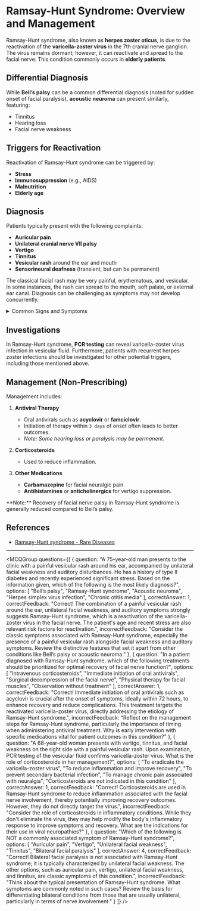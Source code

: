 
# Ramsay-Hunt Syndrome: Overview and Management

Ramsay-Hunt syndrome, also known as **herpes zoster oticus**, is due to the reactivation of the **varicella-zoster virus** in the 7th cranial nerve ganglion. The virus remains dormant; however, it can reactivate and spread to the facial nerve. This condition commonly occurs in **elderly patients**.

## Differential Diagnosis

While **Bell’s palsy** can be a common differential diagnosis (noted for sudden onset of facial paralysis), **acoustic neuroma** can present similarly, featuring:

- Tinnitus
- Hearing loss
- Facial nerve weakness

## Triggers for Reactivation

Reactivation of Ramsay-Hunt syndrome can be triggered by:

- **Stress**
- **Immunosuppression** (e.g., AIDS)
- **Malnutrition**
- **Elderly age**

## Diagnosis

Patients typically present with the following complaints:

- **Auricular pain**
- **Unilateral cranial nerve VII palsy**
- **Vertigo**
- **Tinnitus**
- **Vesicular rash** around the ear and mouth
- **Sensorineural deafness** (transient, but can be permanent)

The classical facial rash may be very painful, erythematous, and vesicular. In some instances, the rash can spread to the mouth, soft palate, or external ear canal. Diagnosis can be challenging as symptoms may not develop concurrently. 

<details>
<summary>Common Signs and Symptoms</summary>

- **Facial Rash**
  - Painful and vesicular
  - Erythematous
  - May spread to adjacent areas

- **Auditory Symptoms**
  - Tinnitus
  - Possible hearing loss
  
- **Neurological Symptoms**
  - Facial weakness on one side
  - Vertigo

</details>

## Investigations

In Ramsay-Hunt syndrome, **PCR testing** can reveal varicella-zoster virus infection in vesicular fluid. Furthermore, patients with recurrent herpes zoster infections should be investigated for other potential triggers, including those mentioned above.

## Management (Non-Prescribing)

Management includes:

1. **Antiviral Therapy**
   - Oral antivirals such as **acyclovir** or **famciclovir**.
   - Initiation of therapy within `3 days` of onset often leads to better outcomes.
   - *Note: Some hearing loss or paralysis may be permanent*.

2. **Corticosteroids**
   - Used to reduce inflammation.

3. **Other Medications**
   - **Carbamazepine** for facial neuralgic pain.
   - **Antihistamines** or **anticholinergics** for vertigo suppression.

<Callout emoji="💡">
**Note:** Recovery of facial nerve palsy in Ramsay-Hunt syndrome is generally reduced compared to Bell’s palsy.
</Callout>

## References

- [Ramsay-Hunt syndrome - Rare Diseases](https://rarediseases.org/rare-diseases/ramsay-hunt-syndrome/)

---

<MCQGroup questions={[
  {
    question: "A 75-year-old man presents to the clinic with a painful vesicular rash around his ear, accompanied by unilateral facial weakness and auditory disturbances. He has a history of type II diabetes and recently experienced significant stress. Based on the information given, which of the following is the most likely diagnosis?",
    options: [
      "Bell’s palsy",
      "Ramsay-Hunt syndrome",
      "Acoustic neuroma",
      "Herpes simplex virus infection",
      "Chronic otitis media"
    ],
    correctAnswer: 1,
    correctFeedback: "Correct! The combination of a painful vesicular rash around the ear, unilateral facial weakness, and auditory symptoms strongly suggests Ramsay-Hunt syndrome, which is a reactivation of the varicella-zoster virus in the facial nerve. The patient's age and recent stress are also relevant risk factors for reactivation.",
    incorrectFeedback: "Consider the classic symptoms associated with Ramsay-Hunt syndrome, especially the presence of a painful vesicular rash alongside facial weakness and auditory symptoms. Review the distinctive features that set it apart from other conditions like Bell’s palsy or acoustic neuroma."
  },
  {
    question: "In a patient diagnosed with Ramsay-Hunt syndrome, which of the following treatments should be prioritized for optimal recovery of facial nerve function?",
    options: [
      "Intravenous corticosteroids",
      "Immediate initiation of oral antivirals",
      "Surgical decompression of the facial nerve",
      "Physical therapy for facial muscles",
      "Observation without treatment"
    ],
    correctAnswer: 1,
    correctFeedback: "Correct! Immediate initiation of oral antivirals such as acyclovir is crucial after the onset of symptoms, ideally within 72 hours, to enhance recovery and reduce complications. This treatment targets the reactivated varicella-zoster virus, directly addressing the etiology of Ramsay-Hunt syndrome.",
    incorrectFeedback: "Reflect on the management steps for Ramsay-Hunt syndrome, particularly the importance of timing when administering antiviral treatment. Why is early intervention with specific medications vital for patient outcomes in this condition?"
  },
  {
    question: "A 68-year-old woman presents with vertigo, tinnitus, and facial weakness on the right side with a painful vesicular rash. Upon examination, PCR testing of the vesicular fluid confirms varicella-zoster virus. What is the role of corticosteroids in her management?",
    options: [
      "To eradicate the varicella-zoster virus",
      "To reduce inflammation and improve recovery",
      "To prevent secondary bacterial infection",
      "To manage chronic pain associated with neuralgia",
      "Corticosteroids are not indicated in this condition"
    ],
    correctAnswer: 1,
    correctFeedback: "Correct! Corticosteroids are used in Ramsay-Hunt syndrome to reduce inflammation associated with the facial nerve involvement, thereby potentially improving recovery outcomes. However, they do not directly target the virus.",
    incorrectFeedback: "Consider the role of corticosteroids in inflammatory conditions. While they don't eliminate the virus, they may help modify the body's inflammatory response to improve symptoms and recovery. What are the indications for their use in viral neuropathies?"
  },
  {
    question: "Which of the following is NOT a commonly associated symptom of Ramsay-Hunt syndrome?",
    options: [
      "Auricular pain",
      "Vertigo",
      "Unilateral facial weakness",
      "Tinnitus",
      "Bilateral facial paralysis"
    ],
    correctAnswer: 4,
    correctFeedback: "Correct! Bilateral facial paralysis is not associated with Ramsay-Hunt syndrome; it is typically characterized by unilateral facial weakness. The other options, such as auricular pain, vertigo, unilateral facial weakness, and tinnitus, are classic symptoms of this condition.",
    incorrectFeedback: "Think about the typical presentation of Ramsay-Hunt syndrome. What symptoms are commonly noted in such cases? Review the basis for differentiating bilateral conditions from those that are usually unilateral, particularly in terms of nerve involvement."
  }
]} />